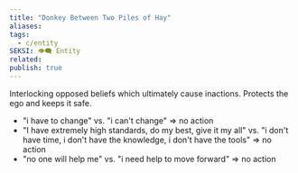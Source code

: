 ```yaml
---
title: "Donkey Between Two Piles of Hay"
aliases: 
tags:
  - c/entity
SEKSI: 👁️‍🗨️ Entity
related:
publish: true
---
```



Interlocking opposed beliefs which ultimately cause inactions. Protects the ego and keeps it safe.

-  "i have to change" vs. "i can't change" ⇒ no action
-   "I have extremely high standards, do my best, give it my all" vs. "i don't have time, i don't have the knowledge, i don't have the tools" ⇒ no action
-   "no one will help me" vs. "i need help to move forward" ⇒ no action
